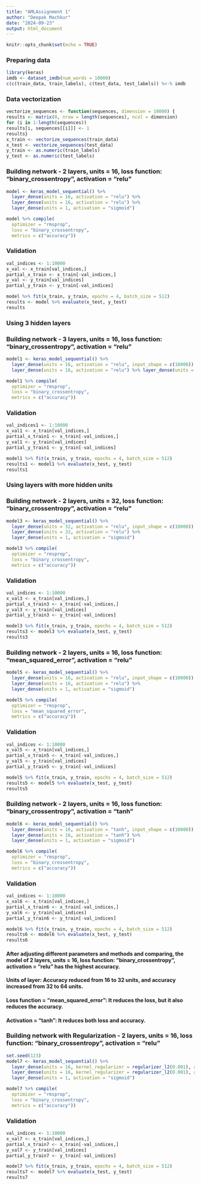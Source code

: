 ---
title: "AMLAssignment 1"
author: "Deepak Machkur"
date: "2024-09-23"
output: html_document
---

```{r setup, include=TRUE}
knitr::opts_chunk$set(echo = TRUE)
```

### Preparing data

```{r}
library(keras)
imdb <- dataset_imdb(num_words = 10000)
c(c(train_data, train_labels), c(test_data, test_labels)) %<-% imdb

```


### Data vectorization

```{r}
vectorize_sequences <- function(sequences, dimension = 10000) {
results <- matrix(0, nrow = length(sequences), ncol = dimension)
for (i in 1:length(sequences))
results[i, sequences[[i]]] <- 1
results}
x_train <- vectorize_sequences(train_data)
x_test <- vectorize_sequences(test_data)
y_train <- as.numeric(train_labels)
y_test <- as.numeric(test_labels)
```

### Building network - 2 layers, units = 16, loss function: “binary_crossentropy”, activation = "relu"

```{r}
model <- keras_model_sequential() %>% 
  layer_dense(units = 16, activation = "relu") %>% 
  layer_dense(units = 16, activation = "relu") %>% 
  layer_dense(units = 1, activation = "sigmoid")
```


```{r}
model %>% compile(
  optimizer = "rmsprop",
  loss = "binary_crossentropy",
  metrics = c("accuracy"))
```
### Validation

```{r}
val_indices <- 1:10000
x_val <- x_train[val_indices,]
partial_x_train <- x_train[-val_indices,]
y_val <- y_train[val_indices]
partial_y_train <- y_train[-val_indices]
```

```{r}
model %>% fit(x_train, y_train, epochs = 4, batch_size = 512)
results <- model %>% evaluate(x_test, y_test)
results
```

### Using 3 hidden layers
### Building network - 3 layers, units = 16, loss function: “binary_crossentropy”, activation = "relu"

```{r}
model1 <- keras_model_sequential() %>% 
  layer_dense(units = 16, activation = "relu", input_shape = c(10000)) %>% 
  layer_dense(units = 16, activation = "relu") %>% layer_dense(units = 16, activation = "relu") %>% layer_dense(units = 1, activation = "sigmoid")
```

```{r}
model1 %>% compile(
  optimizer = "rmsprop",
  loss = "binary_crossentropy",
  metrics = c("accuracy"))
```

### Validation

```{r}
val_indices1 <- 1:10000
x_val1 <- x_train[val_indices,]
partial_x_train1 <- x_train[-val_indices,]
y_val1 <- y_train[val_indices]
partial_y_train1 <- y_train[-val_indices]
```

```{r}
model1 %>% fit(x_train, y_train, epochs = 4, batch_size = 512)
results1 <- model1 %>% evaluate(x_test, y_test)
results1
```

### Using layers with more hidden units
### Building network - 2 layers, units = 32, loss function: “binary_crossentropy”, activation = "relu"

```{r}
model3 <- keras_model_sequential() %>% 
  layer_dense(units = 32, activation = "relu", input_shape = c(10000)) %>% 
  layer_dense(units = 32, activation = "relu") %>% 
  layer_dense(units = 1, activation = "sigmoid")
```

```{r}
model3 %>% compile(
  optimizer = "rmsprop",
  loss = "binary_crossentropy",
  metrics = c("accuracy"))
```

### Validation

```{r}
val_indices <- 1:10000
x_val3 <- x_train[val_indices,]
partial_x_train3 <- x_train[-val_indices,]
y_val3 <- y_train[val_indices]
partial_y_train3 <- y_train[-val_indices]
```

```{r}
model3 %>% fit(x_train, y_train, epochs = 4, batch_size = 512)
results3 <- model3 %>% evaluate(x_test, y_test)
results3
```

### Building network - 2 layers, units = 16, loss function: “mean_squared_error”, activation = "relu"

```{r}
model5 <- keras_model_sequential() %>% 
  layer_dense(units = 16, activation = "relu", input_shape = c(10000)) %>% 
  layer_dense(units = 16, activation = "relu") %>% 
  layer_dense(units = 1, activation = "sigmoid")
```

```{r}
model5 %>% compile(
  optimizer = "rmsprop",
  loss = "mean_squared_error",
  metrics = c("accuracy"))
```

### Validation

```{r}
val_indices <- 1:10000
x_val5 <- x_train[val_indices,]
partial_x_train5 <- x_train[-val_indices,]
y_val5 <- y_train[val_indices]
partial_y_train5 <- y_train[-val_indices]
```

```{r}
model5 %>% fit(x_train, y_train, epochs = 4, batch_size = 512)
results5 <- model5 %>% evaluate(x_test, y_test)
results5
```

### Building network - 2 layers, units = 16, loss function: “binary_crossentropy”, activation = "tanh"

```{r}
model6 <- keras_model_sequential() %>% 
  layer_dense(units = 16, activation = "tanh", input_shape = c(10000)) %>% 
  layer_dense(units = 16, activation = "tanh") %>% 
  layer_dense(units = 1, activation = "sigmoid")
```

```{r}
model6 %>% compile(
  optimizer = "rmsprop",
  loss = "binary_crossentropy",
  metrics = c("accuracy"))
```

### Validation

```{r}
val_indices <- 1:10000
x_val6 <- x_train[val_indices,]
partial_x_train6 <- x_train[-val_indices,]
y_val6 <- y_train[val_indices]
partial_y_train6 <- y_train[-val_indices]
```

```{r}
model6 %>% fit(x_train, y_train, epochs = 4, batch_size = 512)
results6 <- model6 %>% evaluate(x_test, y_test)
results6
```

#### After adjusting different parameters and methods and comparing, the model of 2 layers, units = 16, loss function: "binary_crossentropy", activation = "relu" has the highest accuracy.
#### Units of layer: Accuracy reduced from 16 to 32 units, and accuracy increased from 32 to 64 units.
#### Loss function = “mean_squared_error”: It reduces the loss, but it also reduces the accuracy.
#### Activation = “tanh”: It reduces both loss and accuracy.

### Building network with Regularization - 2 layers, units = 16, loss function: “binary_crossentropy”, activation = "relu"

```{r}
set.seed(123)
model7 <- keras_model_sequential() %>% 
  layer_dense(units = 16, kernel_regularizer = regularizer_l2(0.001), activation = "relu", input_shape = c(10000)) %>% 
  layer_dense(units = 16, kernel_regularizer = regularizer_l2(0.001), activation = "relu") %>% 
  layer_dense(units = 1, activation = "sigmoid")
```

```{r}
model7 %>% compile(
  optimizer = "rmsprop",
  loss = "binary_crossentropy",
  metrics = c("accuracy"))
```

### Validation

```{r}
val_indices <- 1:10000
x_val7 <- x_train[val_indices,]
partial_x_train7 <- x_train[-val_indices,]
y_val7 <- y_train[val_indices]
partial_y_train7 <- y_train[-val_indices]
```

```{r}
model7 %>% fit(x_train, y_train, epochs = 4, batch_size = 512)
results7 <- model7 %>% evaluate(x_test, y_test)
results7
```
